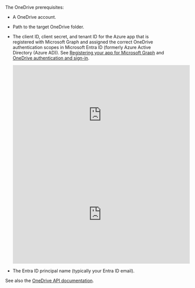 The OneDrive prerequisites:

- A OneDrive account.
- Path to the target OneDrive folder.
- The client ID, client secret, and tenant ID for the Azure app that is registered with Microsoft Graph and assigned the correct OneDrive authentication scopes in Microsoft Entra ID (formerly Azure Active Directory (Azure AD)). See [Registering your app for Microsoft Graph](https://learn.microsoft.com/onedrive/developer/rest-api/getting-started/app-registration) and [OneDrive authentication and sign-in](https://learn.microsoft.com/onedrive/developer/rest-api/getting-started/msa-oauth).

  <iframe
  width="560"
  height="315"
  src="https://www.youtube.com/embed/uJsdMIpuuno?start=14&end=372"
  title="YouTube video player"
  frameborder="0"
  allow="accelerometer; autoplay; clipboard-write; encrypted-media; gyroscope; picture-in-picture"
  allowfullscreen
  ></iframe>

  <iframe
  width="560"
  height="315"
  src="https://www.youtube.com/embed/aKNmym2nYzY?start=43&end=241"
  title="YouTube video player"
  frameborder="0"
  allow="accelerometer; autoplay; clipboard-write; encrypted-media; gyroscope; picture-in-picture"
  allowfullscreen
  ></iframe>

- The Entra ID principal name (typically your Entra ID email).

See also the [OneDrive API documentation](https://docs.microsoft.com/onedrive/developer/rest-api/).